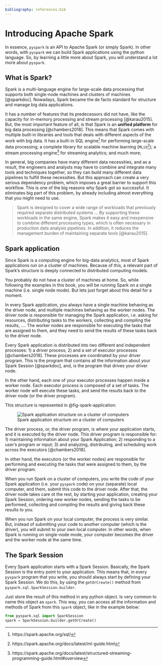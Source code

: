 ```yaml
---
bibliography: references.bib
---
```


# Introducing Apache Spark

In essence, `pyspark` is an API to Apache Spark (or simply Spark). In other words, with `pyspark` we can build Spark applications using the python language. So, by learning a little more about Spark, you will understand a lot more about `pyspark`.

<!-- ## What is Big Data? -->

<!-- The classical question: "how much big is big?" Even today, there is no clear definition to what "big data" is. But, the most accepted one is this: "big data is any data that we can no longer store, process or manage using traditional computing methods". In other words, big data is data whose volume, complexity or diversity makes it really hard or impossible to deal with this data on a single machine, like a desktop or a laptop. -->

<!-- Realize that, the meaning of "big" can vary in this matter. It is not only the volume (how much GB, TB or PB) of the data that can build a barrier. For example, maybe the velocity is the key issue here. A lot of companies (such as Google or Facebook) need to process data in real time, as it is being generated, so they need to think in terms of continuous flows and process, rather than storing and processing this data latter [@mitsloan2013]. In contrast, maybe the problem is that we need to deal with many different kinds of data at the same time, like videos, images and tree formats (i.e. XML and JSON like structures). -->

## What is Spark?

Spark is a multi-language engine for large-scale data processing that supports both single-node machines and clusters of machines [@sparkdoc]. Nowadays, Spark became the de facto standard for structure and manage big data applications.

It has a number of features that its predecessors did not have, like the capacity for in-memory processing and stream processing [@karau2015]. But, the most important feature of all, is that Spark is an **unified platform** for big data processing [@chambers2018]. This means that Spark comes with multiple built-in libraries and tools that deals with different aspects of the work with big data. It has a built-in SQL engine[^spark-1] for performing large-scale data processing; a complete library for scalable machine learning (`MLib`[^spark-2]); a stream processing engine[^spark-3] for streaming analytics; and much more;

[^spark-1]: https://spark.apache.org/sql/

[^spark-2]: https://spark.apache.org/docs/latest/ml-guide.html

[^spark-3]: https://spark.apache.org/docs/latest/structured-streaming-programming-guide.html#overview

In general, big companies have many different data necessities, and as a result, the engineers and analysts may have to combine and integrate many tools and techniques together, so they can build many different data pipelines to fulfill these necessities. But this approach can create a very serious dependency problem, which imposes a great barrier to support this workflow. This is one of the big reasons why Spark got so successful. It eliminates big part of this problem, by already including almost everything that you might need to use.

> Spark is designed to cover a wide range of workloads that previously required separate distributed systems ... By supporting these workloads in the same engine, Spark makes it easy and inexpensive to combine different processing types, which is often necessary in production data analysis pipelines. In addition, it reduces the management burden of maintaining separate tools [@karau2015].

## Spark application

Since Spark is a computing engine for big-data analytics, most of Spark applications run on a cluster of machines. Because of this, a relevant part of Spark's structure is deeply connected to distributed computing models. 

You probably do not have a cluster of machines at home. So, while following the examples in this book, you will be running Spark on a single machine (i.e. single node mode). But lets just forget about this detail for a moment.

In every Spark application, you always have a single machine behaving as the driver node, and multiple machines behaving as the worker nodes. The driver node is responsible for managing the Spark application, i.e. asking for resources, distributing tasks to the workers, collecting and compiling the results, .... The worker nodes are responsible for executing the tasks that are assigned to them, and they need to send the results of these tasks back to the driver node.

Every Spark application is distributed into two different and independent processes: 1) a driver process; 2) and a set of executor processes [@chambers2018]. These processes are coordinated by your driver program. This is the program that contains all the information about your Spark Session [@sparkdoc], and, is the program that drives your driver node. 

In the other hand, each one of your executor processes happen inside a worker node. Each executor process is composed of a set of tasks. The worker node will execute these tasks, and send the results back to the driver node (or the driver program).

This structure is represented in @fig-spark-application:

![Spark application structure on a cluster of computers](Figures/spark-application.png){#fig-spark-application fig-align="center"}

The driver process, or, the driver program, is where your application starts, and it is executed by the driver node. This driver program is responsible for: 1) maintaining information about your Spark Application; 2) responding to a user's program or input; 3) and analyzing, distributing, and scheduling work across the executors [@chambers2018].

In other hand, the executors (or the worker nodes) are responsible for performing and executing the tasks that were assigned to them, by the driver program.


When you run Spark on a cluster of computers, you write the code of your Spark application (i.e. your `pyspark` code) on your (separate) local computer, and them, submit this code to the driver node. After that, the driver node takes care ot the rest, by starting your application, creating your Spark Session, ordering new worker nodes, sending the tasks to be performed, collecting and compiling the results and giving back these results to you.

When you run Spark on your local computer, the process is very similar. But, instead of submitting your code to another computer (which is the driver), you will submit to your own local computer. In other words, when Spark is running on single-node mode, your computer becomes the driver and the worker node at the same time.

## The Spark Session

Every Spark application starts with a Spark Session. Basically, the Spark Session is the entry point to your application. This means that, in every `pyspark` program that you write, you should always start by defining your Spark Session. We do this, by using the `getOrCreate()` method from `pyspark.sql.SparkSession.builder`. 

Just store the result of this method in any python object. Is very common to name this object as `spark`. This way, you can access all the information and methods of Spark from this `spark` object, like in the example below:

```python
from pyspark.sql import SparkSession
spark = SparkSession.builder.getOrCreate()
```



